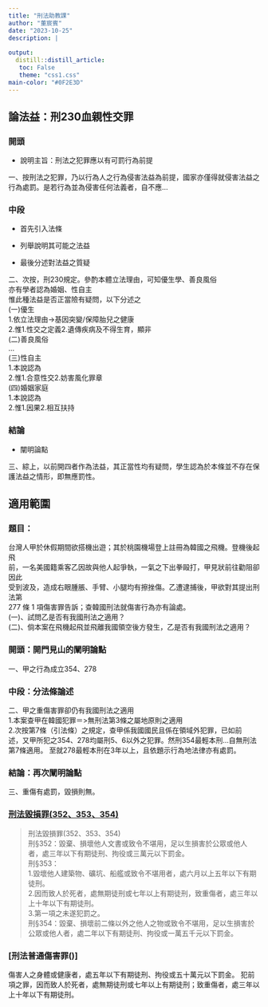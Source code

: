 ```yaml
---
title: "刑法助教課"
author: "董宸賓"
date: "2023-10-25"
description: |
  
output:
  distill::distill_article: 
   toc: False
   theme: "css1.css"
main-color: "#0F2E3D"
---
```


<link href="https://fonts.googleapis.com/icon?family=Material+Icons" rel="stylesheet">

## 論法益：刑230血親性交罪

### 開頭

- 說明主旨：刑法之犯罪應以有可罰行為前提

一、按刑法之犯罪，乃以行為人之行為侵害法益為前提，國家亦僅得就侵害法益之行為處罰。是若行為並為侵害任何法義者，自不應…

### 中段

- 首先引入法條

- 列舉說明其可能之法益

- 最後分述對法益之質疑

二、次按，刑230規定。參酌本體立法理由，可知優生學、善良風俗<br>
亦有學者認為婚姻、性自主<br>
惟此種法益是否正當險有疑問，以下分述之<br>
(一)優生<br>
  1.依立法理由->基因突變/保障胎兒之健康<br>
  2.惟1.性交之定義2.遺傳疾病及不得生育，顯非<br>
(二)善良風俗<br>
…<br>
(三)性自主<br>
  1.本說認為<br>
  2.惟1.合意性交2.妨害風化罪章<br>
(四)婚姻家庭<br>
  1.本說認為<br>
  2.惟1.因果2.相互扶持<br>

### 結論

- 闡明論點

三、綜上，以前開四者作為法益，其正當性均有疑問，學生認為於本條並不存在保護法益之情形，即無應罰性。


## 適用範圍

### 題目：

 台灣人甲於休假期間欲搭機出遊；其於桃園機場登上註冊為韓國之飛機。登機後起飛<br>
前，一名美國籍乘客乙因故與他人起爭執，一氣之下出拳毆打，甲見狀前往勸阻卻因此<br>
受到波及，造成右眼腫脹、手臂、小腿均有擦挫傷。乙遭逮捕後，甲欲對其提出刑法第<br>
277 條 1 項傷害罪告訴；查韓國刑法就傷害行為亦有論處。<br>
(一)、試問乙是否有我國刑法之適用？<br>
(二)、倘本案在飛機起飛並飛離我國領空後方發生，乙是否有我國刑法之適用？


### 開頭：開門見山的闡明論點

一、甲之行為成立354、278

### 中段：分法條論述

二、甲之重傷害罪卻仍有我國刑法之適用<br>
  1.本案查甲在韓國犯罪＝>無刑法第3條之屬地原則之適用<br>
  2.次按第7條（引法條）之規定，查甲係我國國民且係在領域外犯罪，已如前　                 述，又甲所犯之354、278均屬刑5、6以外之犯罪。然刑354最輕本刑...自無刑法第7條適用。
  至就278最輕本刑在3年以上，且依題示行為地法律亦有處罰。<br>
  
### 結論：再次闡明論點

三、重傷有處罰，毀損則無。


### [刑法毀損罪(352、353、354)](https://law.moj.gov.tw/LawClass/LawSingleRela.aspx?PCODE=C0000001&FLNO=354&ty=L)

> 刑法毀損罪(352、353、354)<br>
刑§352：毀棄、損壞他人文書或致令不堪用，足以生損害於公眾或他人者，處三年以下有期徒刑、拘役或三萬元以下罰金。<br>
刑§353：<br>
1.毀壞他人建築物、礦坑、船艦或致令不堪用者，處六月以上五年以下有期徒刑。<br>
2.因而致人於死者，處無期徒刑或七年以上有期徒刑，致重傷者，處三年以上十年以下有期徒刑。<br>
3.第一項之未遂犯罰之。<br>
刑§354：毀棄、損壞前二條以外之他人之物或致令不堪用，足以生損害於公眾或他人者，處二年以下有期徒刑、拘役或一萬五千元以下罰金。


### [刑法普通傷害罪()]

傷害人之身體或健康者，處五年以下有期徒刑、拘役或五十萬元以下罰金。
犯前項之罪，因而致人於死者，處無期徒刑或七年以上有期徒刑；致重傷者，處三年以上十年以下有期徒刑。
